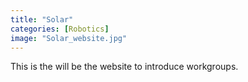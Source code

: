 ---
title: "Solar"
categories: [Robotics]
image: "Solar_website.jpg"
---


This is the will be the website to introduce workgroups.

<div id="slideshow">
  <button id="prevButton"><</button>
  <button id="nextButton">></button>
  <!-- put all images here that should be available in the slideshow -->
  <img class="slideshow-img" src="Solar_website.jpg" >
  <img class="slideshow-img" src="Solar_website_2.jpg" >
  <img class="slideshow-img" src="Solar_website_3.jpg" >
  <style>
    #slideshow {
      position: relative;
      width: 100%;
      overflow: hidden;
    }
    #prevButton, #nextButton {
      position: absolute;
      top: 0;
      background: #0003;
      color: #fffa;
      border: none;
      font-size: 50px;
      height: 100%;
    }
    #prevButton {left: 0;}
    #nextButton {right: 0;}
    #prevButton:hover, #nextButton:hover {background: #0007;}
    .slideshow-img {
      width:100%;
      display: none;
    }
  </style>
  <script>
    const images = document.getElementsByClassName('slideshow-img');
    let index = 0;
    function switch_image(x) {
      return () => {
        images[index].style.display = 'none';
        index = (index + x + images.length) % images.length;
        images[index].style.display = 'block';
      }
    }
    document.getElementById('prevButton').addEventListener('click', switch_image(-1));
    document.getElementById('nextButton').addEventListener('click', switch_image(1));
    switch_image(0)();
  </script>
</div>
<br/>